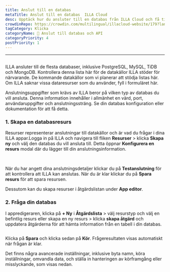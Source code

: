 ```yaml
---
title: Anslut till en databas
metaTitle: Anslut till en databas  ILLA Cloud
desc: Upptäck hur du ansluter till en databas från ILLA Cloud och få tillgång till data från PostgreSQL, MySQL, TiDB och MongoDB i dina applikationer.
crowdinRepo: https://crowdin.com/multilingual/illacloud-website/179?languages=sv&filter=basic&value=0
tagCategory: Klicka
categoryName: 📲 Anslut till databas och API
categoryPriority: 4
postPriority: 1
---
```


* * *

## <h2 hidden>Anslut till en databas</h2>

ILLA ansluter till de flesta databaser, inklusive PostgreSQL, MySQL, TiDB och MongoDB. Kontrollera denna lista här för de datakällor ILLA stöder för närvarande. De kommande datakällor som vi planerar att stödja listas här. Om ILLA saknar vissa dataresurser som du använder, fyll i formuläret här.

Anslutningsuppgifter som krävs av ILLA beror på vilken typ av databas du vill ansluta. Denna information innehåller i allmänhet en värd, port, användaruppgifter och anslutningssträng. Se din databas konfiguration eller dokumentation för att få detta.

### 1.  Skapa en databasresurs

Resurser representerar anslutningar till datakällor och är vad du frågar i dina ILLA appar.Logga in på ILLA och navigera till fliken **Resurser** > klicka **Skapa ny** och välj den databas du vill ansluta till. Detta öppnar **Konfigurera en resurs** modal där du lägger till din anslutningsinformation.

<img
  src='https://cdn.illacloud.com/official-website/img/docs/connect/connect-database/resources.png'
  alt=""
/>
<img
  src='https://cdn.illacloud.com/official-website/img/docs/connect/connect-database/config.png'
  alt=""
/>

När du har angett dina anslutningsdetaljer klickar du på **Testanslutning** för att kontrollera att ILLA kan anslutas. När du är klar klickar du på **Spara resurs** för att spara resursen.

Dessutom kan du skapa resurser i åtgärdslistan under **App editor**.

### 2.  Fråga din databas

I appredigeraren, klicka på **+ Ny** i **Åtgärdslista** > välj resurstyp och välj en befintlig resurs eller skapa en ny resurs > klicka **skapa åtgärd** och uppdatera åtgärderna för att hämta information från en tabell i din databas.

<img
  src='https://cdn.illacloud.com/official-website/img/docs/connect/connect-database/action.png'
  alt=""
/>

Klicka på **Spara** och klicka sedan på **Kör**. Frågeresultaten visas automatiskt när frågan är klar.

Det finns några avancerade inställningar, inklusive byta namn, köra inställningar, omvandla data, och ställa in hanteringen av körframgång eller misslyckande, som visas nedan.

<img
  src='https://cdn.illacloud.com/official-website/img/docs/connect/connect-database/run.png'
  alt=""
/>
